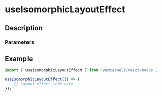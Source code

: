 
# useIsomorphicLayoutEffect

## Description

<ComponentDescription name="useIsomorphicLayoutEffect" />

### Parameters

<ComponentParameters name="useIsomorphicLayoutEffect" />

## Example

```ts filename="example.ts" {3-6}
import { useIsomorphicLayoutEffect } from '@enterwell/react-hooks';

useIsomorphicLayoutEffect(() => {
    // Layout effect code here
});
```